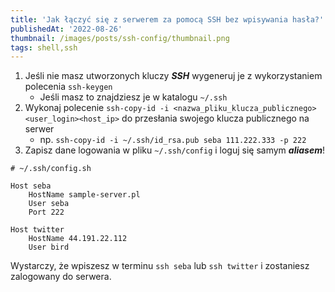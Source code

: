 ```yaml
---
title: 'Jak łączyć się z serwerem za pomocą SSH bez wpisywania hasła?'
publishedAt: '2022-08-26'
thumbnail: /images/posts/ssh-config/thumbnail.png
tags: shell,ssh
---
```


1. Jeśli nie masz utworzonych kluczy ***SSH*** wygeneruj je z wykorzystaniem polecenia `ssh-keygen`
   - Jeśli masz to znajdziesz je w katalogu `~/.ssh`
2. Wykonaj polecenie `ssh-copy-id -i <nazwa_pliku_klucza_publicznego> <user_login><host_ip>` do przesłania swojego klucza publicznego na serwer
   - np. `ssh-copy-id -i ~/.ssh/id_rsa.pub seba 111.222.333 -p 222`
3. Zapisz dane logowania w pliku `~/.ssh/config` i loguj się samym ***aliasem***!

```shell
# ~/.ssh/config.sh

Host seba
    HostName sample-server.pl
    User seba
    Port 222

Host twitter
    HostName 44.191.22.112
    User bird
```

Wystarczy, że wpiszesz w terminu `ssh seba` lub `ssh twitter` i zostaniesz zalogowany do serwera.

